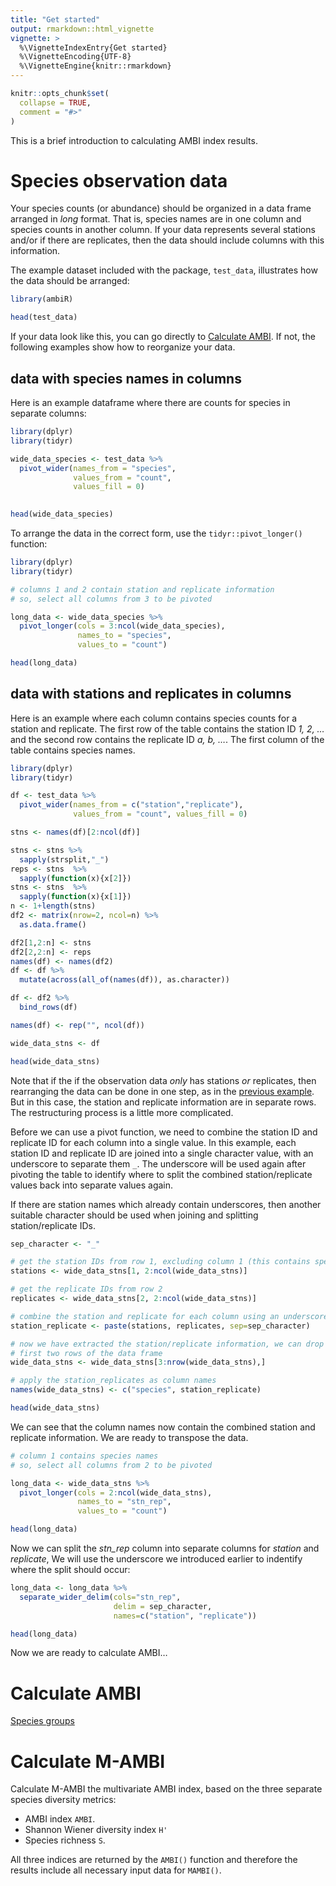 ```yaml
---
title: "Get started"
output: rmarkdown::html_vignette
vignette: >
  %\VignetteIndexEntry{Get started}
  %\VignetteEncoding{UTF-8}
  %\VignetteEngine{knitr::rmarkdown}
---
```


```r
knitr::opts_chunk$set(
  collapse = TRUE,
  comment = "#>"
)

```

This is a brief introduction to calculating AMBI index results.

# Species observation data

Your species counts (or abundance) should be organized in a data frame arranged in *long* format. That is, species names are in one column and species counts in another column. If your data represents several stations and/or if there are replicates, then the data should include columns with this information.

The example dataset included with the package, `test_data`, illustrates how the data should be arranged:

```r
library(ambiR)

head(test_data)

```

If your data look like this, you can go directly to [Calculate AMBI]. If not, the following examples show how to reorganize your data.

## data with species names in columns

Here is an example dataframe where there are counts for species in separate columns:

```r
library(dplyr)
library(tidyr)

wide_data_species <- test_data %>%
  pivot_wider(names_from = "species", 
              values_from = "count",
              values_fill = 0)
  
```

```r

head(wide_data_species)
```

To arrange the data in the correct form, use the `tidyr::pivot_longer()` function:

```r
library(dplyr)
library(tidyr)

# columns 1 and 2 contain station and replicate information
# so, select all columns from 3 to be pivoted 

long_data <- wide_data_species %>%
  pivot_longer(cols = 3:ncol(wide_data_species), 
               names_to = "species",
               values_to = "count")

head(long_data)
```

## data with stations and replicates in columns

Here is an example where each column contains species counts for a station and replicate. The first row of the table contains the station ID *1, 2, ...* and the second row contains the replicate ID *a, b, ...*. The first column of the table contains species names.

```r
library(dplyr)
library(tidyr)

df <- test_data %>%
  pivot_wider(names_from = c("station","replicate"), 
              values_from = "count", values_fill = 0)

stns <- names(df)[2:ncol(df)]

stns <- stns %>% 
  sapply(strsplit,"_") 
reps <- stns  %>%  
  sapply(function(x){x[2]})
stns <- stns  %>%  
  sapply(function(x){x[1]})
n <- 1+length(stns)
df2 <- matrix(nrow=2, ncol=n) %>% 
  as.data.frame()

df2[1,2:n] <- stns
df2[2,2:n] <- reps
names(df) <- names(df2)
df <- df %>%
  mutate(across(all_of(names(df)), as.character))

df <- df2 %>%
  bind_rows(df)

names(df) <- rep("", ncol(df))

wide_data_stns <- df
```

```r
head(wide_data_stns)
```

Note that if the if the observation data *only* has stations *or* replicates, then rearranging the data can be done in one step, as in the [previous example](data with species names in columns). But in this case, the station and replicate information are in separate rows. The restructuring process is a little more complicated.

Before we can use a pivot function, we need to combine the station ID and replicate ID for each column into a single value. In this example, each station ID and replicate ID are joined into a single character value, with an underscore to separate them *`_`*. The underscore will be used again after pivoting the table to identify where to split the combined station/replicate values back into separate values again.

If there are station names which already contain underscores, then another suitable character should be used when joining and splitting station/replicate IDs.

```r
sep_character <- "_"

# get the station IDs from row 1, excluding column 1 (this contains species names)
stations <- wide_data_stns[1, 2:ncol(wide_data_stns)]

# get the replicate IDs from row 2
replicates <- wide_data_stns[2, 2:ncol(wide_data_stns)]

# combine the station and replicate for each column using an underscore
station_replicate <- paste(stations, replicates, sep=sep_character)

# now we have extracted the station/replicate information, we can drop the 
# first two rows of the data frame
wide_data_stns <- wide_data_stns[3:nrow(wide_data_stns),]

# apply the station_replicates as column names
names(wide_data_stns) <- c("species", station_replicate)

head(wide_data_stns)
```

We can see that the column names now contain the combined station and replicate information. We are ready to transpose the data.

```r
# column 1 contains species names
# so, select all columns from 2 to be pivoted 

long_data <- wide_data_stns %>%
  pivot_longer(cols = 2:ncol(wide_data_stns), 
               names_to = "stn_rep",
               values_to = "count")

head(long_data)
```

Now we can split the *stn_rep* column into separate columns for *station* and *replicate*, We will use the underscore we introduced earlier to indentify where the split should occur:

```r

long_data <- long_data %>%
  separate_wider_delim(cols="stn_rep", 
                       delim = sep_character,
                       names=c("station", "replicate"))

head(long_data)
```

Now we are ready to calculate AMBI...

# Calculate AMBI

[Species groups](./about-AMBI.html#species-groups)

# Calculate M-AMBI

Calculate M-AMBI the multivariate AMBI index, based on the three separate species diversity metrics:

-   AMBI index `AMBI`.
-   Shannon Wiener diversity index `H'`
-   Species richness `S`.

All three indices are returned by the `AMBI()` function and therefore the results include all necessary input data for `MAMBI()`.
